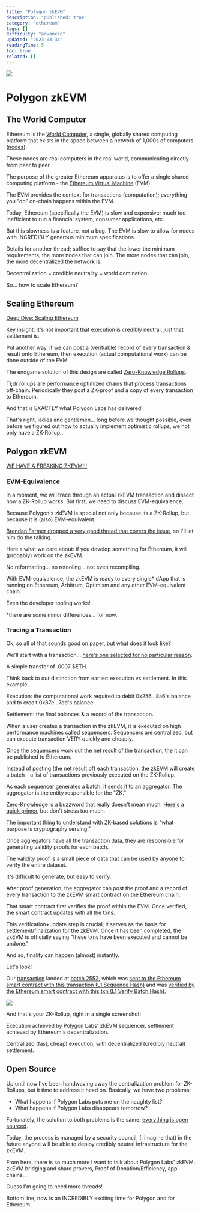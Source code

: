 ```yaml
---
title: "Polygon zkEVM"
description: "published: true"
category: "ethereum"
tags: []
difficulty: "advanced"
updated: "2023-03-31"
readingTime: 5
toc: true
related: []
---
```


![](/images/overview-1.png)

# Polygon zkEVM

## The World Computer

Ethereum is the [World Computer](https://inevitableeth.com/home/ethereum/world-computer), a single, globally shared computing platform that exists in the space between a network of 1,000s of computers ([nodes](https://inevitableeth.com/home/ethereum/node)). 

These nodes are real computers in the real world, communicating directly from peer to peer. 

The purpose of the greater Ethereum apparatus is to offer a single shared computing platform - the [Ethereum Virtual Machine](https://inevitableeth.com/home/ethereum/evm) (EVM).

The EVM provides the context for transactions (computation); everything you "do" on-chain happens within the EVM.

Today, Ethereum (specifically the EVM) is slow and expensive; much too inefficient to run a financial system, consumer applications, etc.

But this slowness is a feature, not a bug. The EVM is slow to allow for nodes with INCREDIBLY generous minimum specifications.

Details for another thread; suffice to say that the lower the minimum requirements, the more nodes that can join. The more nodes that can join, the more decentralized the network is.

Decentralization = credible neutrality = world domination

So... how to scale Ethereum?

## Scaling Ethereum

[Deep Dive: Scaling Ethereum](/ethereum/scaling) 

Key insight: it's not important that execution is credibly neutral, just that settlement is.

Put another way, if we can post a (verifiable) record of every transaction & result onto Ethereum, then execution (actual computational work) can be done outside of the EVM.

The endgame solution of this design are called [Zero-Knowledge Rollups](/ethereum/zk-rollup).

Tl;dr rollups are performance optimized chains that process transactions off-chain. Periodically they post a ZK-proof and a copy of every transaction to Ethereum.

And that is EXACTLY what Polygon Labs has delivered!

That's right, ladies and gentlemen... long before we thought possible, even before we figured out how to actually implement optimistic rollups, we not only have a ZK-Rollup...

## Polygon zkEVM

[WE HAVE A FREAKING ZKEVM!!!](https://twitter.com/0xPolygonLabs/status/1640360125188767745)

### EVM-Equivalence

In a moment, we will trace through an actual zkEVM transaction and dissect how a ZK-Rollup works. But first, we need to discuss EVM-equivalence.

Because Polygon's zkEVM is special not only because its a ZK-Rollup, but because it is (also) EVM-equivalent.

[Brendan Farmer dropped a very good thread that covers the issue](https://twitter.com/_bfarmer/status/1641861598179639296), so I'll let him do the talking.

Here's what we care about: if you develop something for Ethereum, it will (probably) work on the zkEVM.

No reformatting... no retooling... not even recompiling.

With EVM-equivalence, the zkEVM is ready to every single\* dApp that is running on Ethereum, Arbitrum, Optimism and any other EVM-equivalent chain.

Even the developer tooling works!

\*there are some minor differences... for now.

### Tracing a Transaction

Ok, so all of that sounds good on paper, but what does it look like?

We'll start with a transaction... [here's one selected for no particular reason](https://zkevm.polygonscan.com/tx/0x110fa9718ae63a2cf610517988e1e3fc65982ab69fb64c02378f944744686a73).

A simple transfer of .0007 $ETH.

Think back to our distinction from earlier: execution vs settlement. In this example...

Execution: the computational work required to debit 0x256...8a6's balance and to credit 0x87e...7dd's balance

Settlement: the final balances & a record of the transaction.

When a user creates a transaction in the zkEVM, it is executed on high performance machines called sequencers. Sequencers are centralized, but can execute transaction VERY quickly and cheaply.

Once the sequencers work out the net result of the transaction, the it can be published to Ethereum.

Instead of posting (the net result of) each transaction, the zkEVM will create a batch - a list of transactions previously executed on the ZK-Rollup.

As each sequencer generates a batch, it sends it to an aggregator. The aggregator is the entity responsible for the "ZK."

<NOTE>

Zero-Knowledge is a buzzword that really doesn't mean much. [Here's a quick primer](/concepts/zk-proof), but don't stress too much.

The important thing to understand with ZK-based solutions is "what purpose is cryptography serving."

</NOTE>

Once aggregators have all the transaction data, they are responsible for generating validity proofs for each batch.

The validity proof is a small piece of data that can be used by anyone to verify the entire dataset.

It's difficult to generate, but easy to verify.

After proof generation, the aggregator can post the proof and a record of every transaction to the zkEVM smart contract on the Ethereum chain.

That smart contract first verifies the proof within the EVM. Once verified, the smart contract updates with all the txns.

This verification+update step is crucial; it serves as the basis for settlement/finalization for the zkEVM. Once it has been completed, the zkEVM is officially saying "these txns have been executed and cannot be undone."

And so, finality can happen (almost) instantly.

Let's look!

Our [transaction](https://zkevm.polygonscan.com/tx/0x110fa9718ae63a2cf610517988e1e3fc65982ab69fb64c02378f944744686a73) landed at [batch 2552](https://zkevm.polygonscan.com/batch/2552), which was [sent to the Ethereum smart contract with this transaction (L1 Sequence Hash)](https://etherscan.io/tx/0x8f6aed75b142c8e6aad1b60a0066f169f2221a3289616ce3b434e31f8a1772aa) and was [verified by the Ethereum smart contract with this txn (L1 Verify Batch Hash).](https://etherscan.io/tx/0xce30e01fa571cc7339de1d8c6f3abd1d143095ec497b1f5700b193e954684a68)

![](/images/overview-2.png)

And that's your ZK-Rollup, right in a single screenshot!

Execution achieved by Polygon Labs' zkEVM sequencer, settlement achieved by Ethereum's decentralization.

Centralized (fast, cheap) execution, with decentralized (credibly neutral) settlement.

## Open Source

Up until now I've been handwaving away the centralization problem for ZK-Rollups, but it time to address it head on. Basically, we have two problems:

*   What happens if Polygon Labs puts me on the naughty list?
*   What happens if Polygon Labs disappears tomorrow?

Fortunately, the solution to both problems is the same: [everything is open sourced](https://polygon.technology/blog/polygon-zkevm-is-now-fully-open-source).

Today, the process is managed by a security council, (I imagine that) in the future anyone will be able to deploy credibly neutral infrastructure for the zkEVM.

From here, there is so much more I want to talk about Polygon Labs' zkEVM. zkEVM bridging and shard provers, Proof of Donation/Efficiency, app chains...

Guess I'm going to need more threads!

Bottom line, now is an INCREDIBLY exciting time for Polygon and for Ethereum.
